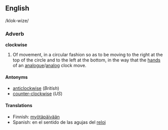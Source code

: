==English==
/klok-wize/

===Adverb===
'''clockwise'''
# Of movement, in a circular fashion so as to be moving to the right at the top of the circle and to the left at the bottom, in the way that the [[hand]]s of an [[analogue]]/[[analog]] clock move.

====Antonyms====
*[[anticlockwise]] (''British'')
*[[counter-clockwise]] (''US'')

====Translations====
*Finnish: [[myötäpäivään]]
*Spanish: en el sentido de las agujas del [[reloj]]
